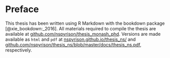 # Preface {-}

This thesis has been written using R Markdown with the bookdown package [@xie_bookdown:_2016]. All materials required to compile the thesis are available at [github.com/nspyrison/thesis_monash_phd](https://github.com/nspyrison/thesis_monash_phd). Versions are made available as `html` and `pdf` at [nspyrison.github.io/thesis_ns/](https://nspyrison.github.io/thesis_ns/) and [github.com/nspyrison/thesis_ns/blob/master/docs/thesis_ns.pdf](https://github.com/nspyrison/thesis_ns/blob/master/docs/thesis_ns.pdf), respectively.
<!-- The renv package has been used to create a reproducible environment to build the thesis from source (Ushey, 2019). -->


